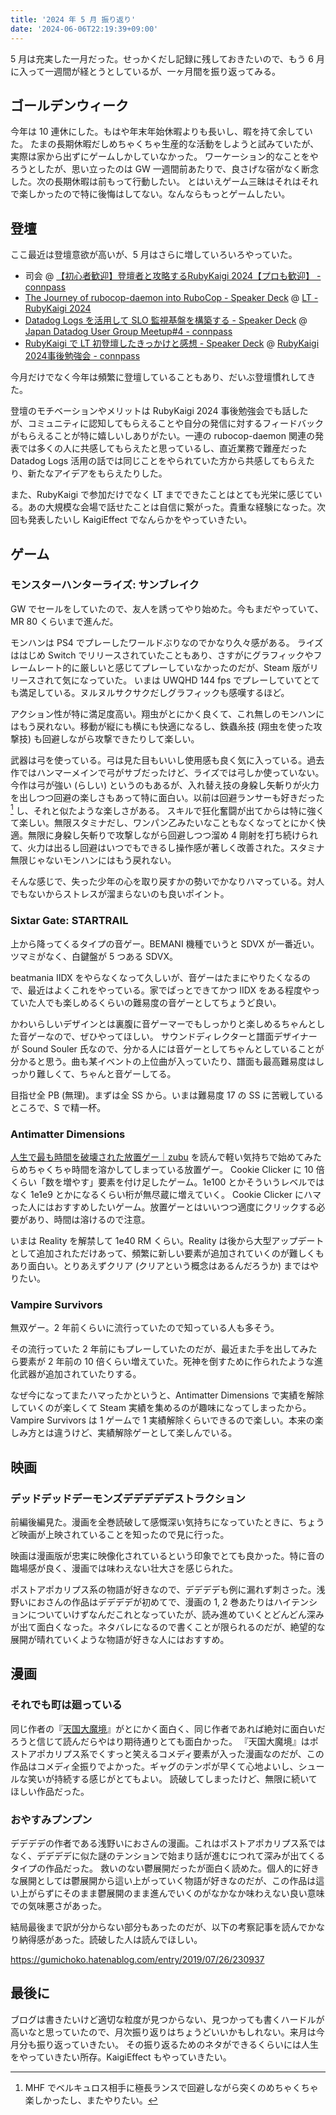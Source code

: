```yaml
---
title: '2024 年 5 月 振り返り'
date: '2024-06-06T22:19:39+09:00'
---
```


5 月は充実した一月だった。せっかくだし記録に残しておきたいので、もう 6 月に入って一週間が経とうとしているが、一ヶ月間を振り返ってみる。

## ゴールデンウィーク

今年は 10 連休にした。もはや年末年始休暇よりも長いし、暇を持て余していた。
たまの長期休暇だしめちゃくちゃ生産的な活動をしようと試みていたが、実際は家から出ずにゲームしかしていなかった。
ワーケーション的なことをやろうとしたが、思い立ったのは GW 一週間前あたりで、良さげな宿がなく断念した。次の長期休暇は前もって行動したい。
とはいえゲーム三昧はそれはそれで楽しかったので特に後悔はしてない。なんならもっとゲームしたい。

## 登壇

ここ最近は登壇意欲が高いが、5 月はさらに増していろいろやっていた。

- 司会 @ [【初心者歓迎】登壇者と攻略するRubyKaigi 2024【プロも歓迎】 - connpass](https://smartbank.connpass.com/event/313812/)
- [The Journey of rubocop-daemon into RuboCop - Speaker Deck](https://speakerdeck.com/fohte/the-journey-of-rubocop-daemon-into-rubocop) @ [LT - RubyKaigi 2024](https://rubykaigi.org/2024/presentations/lt/)
- [Datadog Logs を活用して SLO 監視基盤を構築する - Speaker Deck](https://speakerdeck.com/fohte/datadog-logs-wohuo-yong-site-slo-jian-shi-ji-pan-wogou-zhu-suru) @ [Japan Datadog User Group Meetup#4 - connpass](https://datadog-jp.connpass.com/event/317091/)
- [RubyKaigi で LT 初登壇したきっかけと感想 - Speaker Deck](https://speakerdeck.com/fohte/rubykaigi-te-lt-chu-deng-tan-sitakitukaketogan-xiang) @ [RubyKaigi 2024事後勉強会 - connpass](https://smarthr.connpass.com/event/319010/)

今月だけでなく今年は頻繁に登壇していることもあり、だいぶ登壇慣れしてきた。

登壇のモチベーションやメリットは RubyKaigi 2024 事後勉強会でも話したが、コミュニティに認知してもらえることや自分の発信に対するフィードバックがもらえることが特に嬉しいしありがたい。一連の rubocop-daemon 関連の発表では多くの人に共感してもらえたと思っているし、直近業務で難産だった Datadog Logs 活用の話では同じことをやられていた方から共感してもらえたり、新たなアイデアをもらえたりした。

また、RubyKaigi で参加だけでなく LT までできたことはとても光栄に感じている。あの大規模な会場で話せたことは自信に繋がった。貴重な経験になった。次回も発表したいし KaigiEffect でなんらかをやっていきたい。

## ゲーム

### モンスターハンターライズ: サンブレイク

<CardLink href="https://store.steampowered.com/app/1446780/MONSTER_HUNTER_RISE/?l=japanese" />

GW でセールをしていたので、友人を誘ってやり始めた。今もまだやっていて、MR 80 くらいまで進んだ。

モンハンは PS4 でプレーしたワールドぶりなのでかなり久々感がある。
ライズははじめ Switch でリリースされていたこともあり、さすがにグラフィックやフレームレート的に厳しいと感じてプレーしていなかったのだが、Steam 版がリリースされて気になっていた。
いまは UWQHD 144 fps でプレーしていてとても満足している。ヌルヌルサクサクだしグラフィックも感嘆するほど。

アクション性が特に満足度高い。翔虫がとにかく良くて、これ無しのモンハンにはもう戻れない。移動が縦にも横にも快適になるし、鉄蟲糸技 (翔虫を使った攻撃技) も回避しながら攻撃できたりして楽しい。

武器は弓を使っている。弓は見た目もいいし使用感も良く気に入っている。過去作ではハンマーメインで弓がサブだったけど、ライズでは弓しか使っていない。
今作は弓が強い (らしい) というのもあるが、入れ替え技の身躱し矢斬りが火力を出しつつ回避の楽しさもあって特に面白い。以前は回避ランサーも好きだった [^1] し、それと似たような楽しさがある。
スキルで狂化奮闘が出てからは特に強くて楽しい。無限スタミナだし、ワンパン乙みたいなこともなくなってとにかく快適。無限に身躱し矢斬りで攻撃しながら回避しつつ溜め 4 剛射を打ち続けられて、火力は出るし回避はいつでもできるし操作感が著しく改善された。スタミナ無限じゃないモンハンにはもう戻れない。

[^1]: MHF でベルキュロス相手に極長ランスで回避しながら突くのめちゃくちゃ楽しかったし、またやりたい。

そんな感じで、失った少年の心を取り戻すかの勢いでかなりハマっている。対人でもないからストレスが溜まらないのも良いポイント。

### Sixtar Gate: STARTRAIL

<CardLink href="https://store.steampowered.com/app/1802720/_/?l=japanese" />

上から降ってくるタイプの音ゲー。BEMANI 機種でいうと SDVX が一番近い。ツマミがなく、白鍵盤が 5 つある SDVX。

beatmania IIDX をやらなくなって久しいが、音ゲーはたまにやりたくなるので、最近はよくこれをやっている。家でぱっとできてかつ IIDX をある程度やっていた人でも楽しめるくらいの難易度の音ゲーとしてちょうど良い。

かわいらしいデザインとは裏腹に音ゲーマーでもしっかりと楽しめるちゃんとした音ゲーなので、ぜひやってほしい。
サウンドディレクターと譜面デザイナーが Sound Souler 氏なので、分かる人には音ゲーとしてちゃんとしていることが分かると思う。曲も某イベントの上位曲が入っていたり、譜面も最高難易度はしっかり難しくて、ちゃんと音ゲーしてる。

目指せ全 PB (無理)。まずは全 SS から。いまは難易度 17 の SS に苦戦しているところで、S で精一杯。

### Antimatter Dimensions

<CardLink href="https://store.steampowered.com/app/1399720/Antimatter_Dimensions/" />

[人生で最も時間を破壊された放置ゲー｜zubu](https://note.com/zubububu/n/n62602227c1cc) を読んで軽い気持ちで始めてみたらめちゃくちゃ時間を溶かしてしまっている放置ゲー。
Cookie Clicker に 10 倍くらい「数を増やす」要素を付け足したゲーム。1e100 とかそういうレベルではなく 1e1e9 とかになるくらい桁が無尽蔵に増えていく。
Cookie Clicker にハマった人にはおすすめしたいゲーム。放置ゲーとはいいつつ適度にクリックする必要があり、時間は溶けるので注意。

いまは Reality を解禁して 1e40 RM くらい。Reality は後から大型アップデートとして追加されただけあって、頻繁に新しい要素が追加されていくのが難しくもあり面白い。とりあえずクリア (クリアという概念はあるんだろうか) まではやりたい。

### Vampire Survivors

<CardLink href="https://store.steampowered.com/app/1794680/Vampire_Survivors/?l=japanese" />

無双ゲー。2 年前くらいに流行っていたので知っている人も多そう。

その流行っていた 2 年前にもプレーしていたのだが、最近また手を出してみたら要素が 2 年前の 10 倍くらい増えていた。死神を倒すために作られたような進化武器が追加されていたりする。

なぜ今になってまたハマったかというと、Antimatter Dimensions で実績を解除していくのが楽しくて Steam 実績を集めるのが趣味になってしまったから。Vampire Survivors は 1 ゲームで 1 実績解除くらいできるので楽しい。本来の楽しみ方とは違うけど、実績解除ゲーとして楽しんでいる。

## 映画

### デッドデッドデーモンズデデデデデストラクション

<Mastodon url="https://social.fohte.net/@fohte/112500420724317611" />

前編後編見た。漫画を全巻読破して感慨深い気持ちになっていたときに、ちょうど映画が上映されていることを知ったので見に行った。

映画は漫画版が忠実に映像化されているという印象でとても良かった。特に音の臨場感が良く、漫画では味わえない壮大さを感じられた。

ポストアポカリプス系の物語が好きなので、デデデデも例に漏れず刺さった。浅野いにおさんの作品はデデデデが初めてで、漫画の 1, 2 巻あたりはハイテンションについていけずなんだこれとなっていたが、読み進めていくとどんどん深みが出て面白くなった。ネタバレになるので書くことが限られるのだが、絶望的な展開が晴れていくような物語が好きな人にはおすすめ。

## 漫画

### それでも町は廻っている

<CardLink href="https://amzn.to/3V4nwxq" />

同じ作者の『[天国大魔境](https://amzn.to/4e6XW3r)』がとにかく面白く、同じ作者であれば絶対に面白いだろうと信じて読んだらやはり期待通りとても面白かった。
『天国大魔境』はポストアポカリプス系でくすっと笑えるコメディ要素が入った漫画なのだが、この作品はコメディ全振りでよかった。ギャグのテンポが早くて心地よいし、シュールな笑いが持続する感じがとてもよい。
読破してしまったけど、無限に続いてほしい作品だった。

###  おやすみプンプン

<CardLink href="https://amzn.to/3Vf9Z62" />

デデデデの作者である浅野いにおさんの漫画。これはポストアポカリプス系ではなく、デデデデに似た謎のテンションで始まり話が進むにつれて深みが出てくるタイプの作品だった。
救いのない鬱展開だったが面白く読めた。個人的に好きな展開としては鬱展開から這い上がっていく物語が好きなのだが、この作品は這い上がらずにそのまま鬱展開のまま進んでいくのがなかなか味わえない良い意味での気味悪さがあった。

結局最後まで訳が分からない部分もあったのだが、以下の考察記事を読んでかなり納得感があった。読破した人は読んでほしい。

https://gumichoko.hatenablog.com/entry/2019/07/26/230937

## 最後に

ブログは書きたいけど適切な粒度が見つからない、見つかっても書くハードルが高いなと思っていたので、月次振り返りはちょうどいいかもしれない。来月は今月分も振り返っていきたい。
その振り返るためのネタができるくらいには人生をやっていきたい所存。KaigiEffect もやっていきたい。
